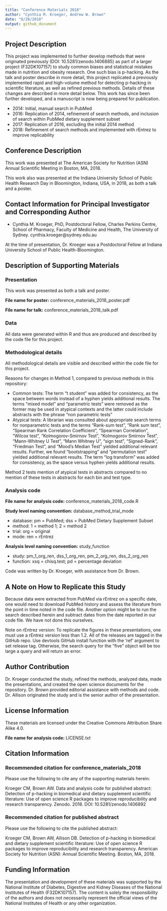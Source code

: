 ```yaml
---
title: "Conference Materials 2018"
author: "Cynthia M. Kroeger, Andrew W. Brown"
date: "8/28/2018"
output: github_document
---
```


## Project Description 

This project was implemented to further develop methods that were originated previously (DOI: 10.5281/zenodo.1406885) as part of a larger project (F32DK107157) to study common biases and statistical mistakes made in nutrition and obesity research. One such bias is p-hacking. As the talk and poster describe in more detail, this project replicated a previously implemented rapid and high-volume method for detecting p-hacking in scientific literature, as well as refined previous methods. Details of these changes are described in more detail below. This work has since been further developed, and a manuscript is now being prepared for publication. 


* 2014: Initial, manual search in PubMed
* 2016: Replication of 2014, refinement of search methods, and inclusion of search within PubMed dietary supplement subset
* 2017: Replication of 2016, excluding the initial 2014 method
* 2018: Refinement of search methods and implemented with rEntrez to improve replicability 


## Conference Description 

This work was presented at The American Society for Nutrition (ASN) Annual Scientific Meeting in Boston, MA, 2018.

This work also was presented at the Indiana University School of Public Health Research Day in Bloomington, Indiana, USA, in 2018, as both a talk and a poster. 


## Contact Information for Principal Investigator and Corresponding Author

* Cynthia M. Kroeger, PhD, Postdoctoral Fellow, Charles Perkins Centre, School of Pharmacy, Faculty of Medicine and Health, The University of Sydney. cynthia.kroeger@sydney.edu.au 


At the time of presentation, Dr. Kroeger was a Postdoctoral Fellow at Indiana University School of Public Health-Bloomington.


## Description of Supporting Materials 

### Presentation

This work was presented as both a talk and poster.


__File name for poster:__ conference_materials_2018_poster.pdf


__File name for talk:__ conference_materials_2018_talk.pdf


### Data

All data were generated within R and thus are produced and described by the code file for this project. 


### Methodological details

All methodological details are visible and described within the code file for this project. 


Reasons for changes in Method 1, compared to previous methods in this repository: 

* Common tests: The term "t student" was added for consistency, as the space between words instead of a hyphen yields additional results. The terms "mixed model" and "parametric tests" were removed as the former may be used in atypical contexts and the latter could include abstracts with the phrase "non parametric tests"
* Atypical tests: A librarian was consulted about appropriate search terms for nonparametric tests and the terms "Rank-sum test", "Rank sum test", "Spearman Rank Correlation Coefficient", "Spearman Correlation", "Wilcox test", "Kolmogorov-Smirnov Test", "Kolmogorov Smirnov Test", "Mann-Whitney U Test", "Mann Whitney U", "sign test", "Signed-Rank", "Friedman Test", and "Mood’s Median Test" yielded additional relevant results. Further, we found "bootstrapping" and "permutation test" yielded additional relevant results. The term "log transform" was added for consistency, as the space versus hyphen yields additional results. 


Method 2 tests mention of atypical tests in abstracts compared to no mention of these tests in abstracts for each bin and test type.


### Analysis code

__File name for analysis code:__ conference_materials_2018_code.R


__Study level naming convention:__ database_method_trial_mode

* database: pm = PubMed; dss = PubMed Dietary Supplement Subset
* method: 1 = method 1; 2 = method 2
* trial: org = original 
* mode: ren = rEntrez


__Analysis level naming convention:__ study_function 

* study: pm_1_org_ren, dss_1_org_ren, pm_2_org_ren, dss_2_org_ren
* function: xsq = chisq.test; pd = percentage deviation 


Code was written by Dr. Kroeger, with assistance from Dr. Brown. 


## A Note on How to Replicate this Study 

Because data were extracted from PubMed via rEntrez on a specific date, one would need to download PubMed history and assess the literature from the point in time noted in the code file. Another option might be to run the search described herein and subtract dates from the date reported in our code file. We have not done this ourselves. 

Note on rEntrez version: To replicate the figures in these presentations, one must use a rEntrez version less than 1.2. All of the releases are tagged in the GitHub repo. Use devtools GitHub install function with the 'ref' argument to set release tag. Otherwise, the search query for the "five" object will be too large a query and will return an error.


## Author Contribution 

Dr. Kroeger conducted the study, refined the methods, analyzed data, made the presentations, and created the open science documents for the repository. Dr. Brown provided editorial assistance with methods and code. Dr. Allison originated the study and is the senior author of the presentation. 


## License Information 

These materials are licensed under the Creative Commons Attribution Share Alike 4.0.

__File name for analysis code:__ LICENSE.txt


## Citation Information

### Recommended citation for conference_materials_2018

Please use the following to cite any of the supporting materials herein: 

Kroeger CM, Brown AW. Data and analysis code for published abstract: Detection of p-hacking in biomedical and dietary supplement scientific literature: Use of open science R packages to improve reproducibility and research transparency. Zenodo. 2018. DOI: 10.5281/zenodo.1406892 


### Recommended citation for published abstract 

Please use the following to cite the published abstract: 

Kroeger CM, Brown AW, Allison DB. Detection of p-hacking in biomedical and dietary supplement scientific literature: Use of open science R packages to improve reproducibility and research transparency. American Society for Nutrition (ASN): Annual Scientific Meeting. Boston, MA, 2018.


## Funding Information

The presentation and development of these materials was supported by the National Institute of Diabetes, Digestive and Kidney Diseases of the National Institutes of Health (F32DK107157). The content is solely the responsibility of the authors and does not necessarily represent the official views of the National Institutes of Health or any other organization. 
